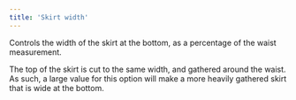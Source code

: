 ```yaml
---
title: 'Skirt width'
---
```


Controls the width of the skirt at the bottom, as a percentage of the waist
measurement.

The top of the skirt is cut to the same width, and gathered around the waist.
As such, a large value for this option will make a more heavily gathered skirt
that is wide at the bottom.
